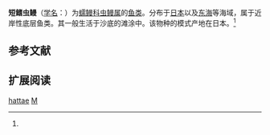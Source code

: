 {{Speciesbox
| name = 短鳍虫鳗
| status = 
| status_system = 
| image = 
| genus = Muraenichthys
| species = hattae
| authority = Jordan et Snyder, 1901<ref name='id5710'>{{cite web| url =http://www.bioinfo.cn/db05/BjdwSpecies.php?action=view&id=5710| title =短鳍虫鳗| work =中国动物物种编目数据库| publisher =中国科学院微生物研究所| author =中国科学院动物研究所| accessdate =2009-04-11| deadurl =yes| archiveurl =https://web.archive.org/web/20160305020007/http://www.bioinfo.cn/db05/BjdwSpecies.php?action=view&id=5710| archivedate =2016-03-05}}</ref>
}}

'''短鳍虫鳗'''（[[学名|学名]]：{{lang|la|''Muraenichthys hattae''}}）为[[蠕鳗科|蠕鳗科]][[虫鳗属|虫鳗属]]的[[鱼类|鱼类]]。分布于[[日本|日本]]以及[[东海|东海]]等海域，属于近岸性底层鱼类。其一般生活于沙底的滩涂中。该物种的模式产地在日本。<ref name='id5710'/>

== 参考文献 ==
{{reflist}}

== 扩展阅读 ==
{{refbegin}}
{{wikispecies-inline|Muraenichthys hattae|短鳍虫鳗}}
{{refend}}
{{Taxonbar|from=Q22286256}}

[[Category:虫鳗属|hattae]]
[[Category:1901年描述的鱼类|M]]


{{鱼类小作品}}